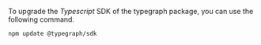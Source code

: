 
To upgrade the _Typescript_ SDK of the typegraph package, you can use the following command.

```shell
npm update @typegraph/sdk
```
